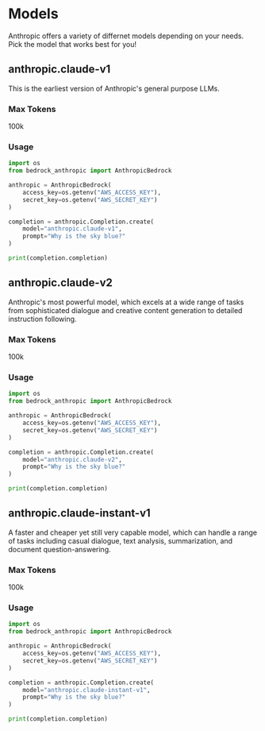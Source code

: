 # Models

Anthropic offers a variety of differnet models depending on your needs. Pick the model that works best for you!

## anthropic.claude-v1

This is the earliest version of Anthropic's general purpose LLMs.

### Max Tokens

100k

### Usage

```python {10}
import os
from bedrock_anthropic import AnthropicBedrock

anthropic = AnthropicBedrock(
    access_key=os.getenv("AWS_ACCESS_KEY"),
    secret_key=os.getenv("AWS_SECRET_KEY")
)

completion = anthropic.Completion.create(
    model="anthropic.claude-v1",
    prompt="Why is the sky blue?"
)

print(completion.completion)
```

## anthropic.claude-v2

Anthropic's most powerful model, which excels at a wide range of tasks from sophisticated dialogue and creative content generation to detailed instruction following.

### Max Tokens

100k

### Usage

```python {10}
import os
from bedrock_anthropic import AnthropicBedrock

anthropic = AnthropicBedrock(
    access_key=os.getenv("AWS_ACCESS_KEY"),
    secret_key=os.getenv("AWS_SECRET_KEY")
)

completion = anthropic.Completion.create(
    model="anthropic.claude-v2",
    prompt="Why is the sky blue?"
)

print(completion.completion)
```

## anthropic.claude-instant-v1

A faster and cheaper yet still very capable model, which can handle a range of tasks including casual dialogue, text analysis, summarization, and document question-answering.

### Max Tokens

100k

### Usage

```python {10}
import os
from bedrock_anthropic import AnthropicBedrock

anthropic = AnthropicBedrock(
    access_key=os.getenv("AWS_ACCESS_KEY"),
    secret_key=os.getenv("AWS_SECRET_KEY")
)

completion = anthropic.Completion.create(
    model="anthropic.claude-instant-v1",
    prompt="Why is the sky blue?"
)

print(completion.completion)
```
